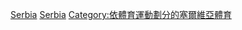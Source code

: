 [[Category:各國羽毛球|Serbia]]
[[Category:歐洲羽毛球|Serbia]]
[[Category:依體育運動劃分的塞爾維亞體育|Category:依體育運動劃分的塞爾維亞體育]]